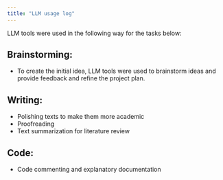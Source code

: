 ```yaml
---
title: "LLM usage log"
---
```


LLM tools were used in the following way for the tasks below:

## Brainstorming: 

* To create the initial idea, LLM tools were used to brainstorm ideas and provide feedback and refine the project plan.

## Writing: 

* Polishing texts to make them more academic
* Proofreading
* Text summarization for literature review 

## Code: 

* Code commenting and explanatory documentation
